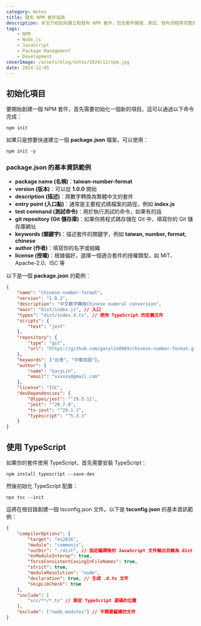 ```yaml
---
category: Notes
title: 發布 NPM 套件指南
description: 本文介紹如何建立和發布 NPM 套件，包含套件開發、測試、發布流程等完整說明。
tags:
    - NPM
    - Node.js
    - JavaScript
    - Package Management
    - Development
coverImage: /assets/blog/notes/2024/12/npm.jpg
date: 2024-12-05
---
```


## 初始化項目

要開始創建一個 NPM 套件，首先需要初始化一個新的項目。這可以通過以下命令完成：

```
npm init
```

如果只是想要快速建立一個 **package.json** 檔案，可以使用：

```
npm init -y
```

### **package.json** 的基本資訊範例

-   **package name (名稱)**：**taiwan-number-format**
-   **version (版本)**：可以從 **1.0.0** 開始
-   **description (描述)**：將數字轉換為繁體中文的套件
-   **entry point (入口點)**：通常是主要程式碼檔案的路徑，例如 **index.js**
-   **test command (測試命令)**：用於執行測試的命令，如果有的話
-   **git repository (Git 儲存庫)**：如果你將程式碼存儲在 Git 中，填寫你的 Git 儲存庫網址
-   **keywords (關鍵字)**：描述套件的關鍵字，例如 **taiwan, number, format, chinese**
-   **author (作者)**：填寫你的名字或組織
-   **license (授權)**：根據偏好，選擇一個適合套件的授權類型，如 MIT、Apache-2.0、ISC 等

以下是一個 **package.json** 的範例：

```json
{
    "name": "chinese-number-format",
    "version": "1.0.2",
    "description": "中文數字轉換Chinese numeral conversion",
    "main": "dist/index.js", // 入口
    "types": "dist/index.d.ts", // 使用 TypeScript 的定義文件
    "scripts": {
        "test": "jest"
    },
    "repository": {
        "type": "git",
        "url": "https://github.com/garylin0969/chinese-number-format.git"
    },
    "keywords": ["台灣", "中華民國"],
    "author": {
        "name": "GaryLin",
        "email": "xxxxxx@gmail.com"
    },
    "license": "ISC",
    "devDependencies": {
        "@types/jest": "^29.5.11",
        "jest": "^29.7.0",
        "ts-jest": "^29.1.1",
        "typescript": "^5.3.3"
    }
}
```

## 使用 TypeScript

如果你的套件使用 TypeScript，首先需要安裝 TypeScript：

```
npm install typescript --save-dev
```

然後初始化 TypeScript 配置：

```
npx tsc --init
```

這將在根目錄創建一個 tsconfig.json 文件。以下是 **tsconfig.json** 的基本資訊範例：

```json
{
    "compilerOptions": {
        "target": "es2016",
        "module": "commonjs",
        "outDir": "./dist", // 指定編譯後的 JavaScript 文件輸出目錄為 dist
        "esModuleInterop": true,
        "forceConsistentCasingInFileNames": true,
        "strict": true,
        "moduleResolution": "node",
        "declaration": true, // 生成 .d.ts 文件
        "skipLibCheck": true
    },
    "include": [
        "src/**/*.ts" // 設定 TypeScript 源碼的位置
    ],
    "exclude": ["node_modules"] // 不需要編譯的文件
}
```
